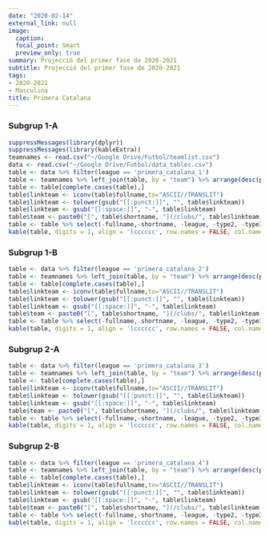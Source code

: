 ```yaml
---
date: "2020-02-14"
external_link: null
image:
  caption: 
  focal_point: Smart
  preview_only: true
summary: Projecció del primer fase de 2020-2021
subtitle: Projecció del primer fase de 2020-2021
tags:
- 2020-2021
- Masculina
title: Primera Catalana
---
```

### Subgrup 1-A

```r
suppressMessages(library(dplyr))
suppressMessages(library(kableExtra))
teamnames <- read.csv("~/Google Drive/Futbol/teamlist.csv")
data <- read.csv("~/Google Drive/Futbol/data_tables.csv")
table <- data %>% filter(league == 'primera_catalana_1')
table <- teamnames %>% left_join(table, by = "team") %>% arrange(desc(proj.points))
table <- table[complete.cases(table),]
table$linkteam <- iconv(table$fullname,to="ASCII//TRANSLIT")
table$linkteam <- tolower(gsub("[[:punct:]]", "", table$linkteam))
table$linkteam <- gsub("[[:space:]]", "-", table$linkteam)
table$team <- paste0("[", table$shortname, "](/clubs/", table$linkteam,"-",table$league,")")
table <- table %>% select(-fullname,-shortname, -league, -type2, -type3, -typex, -linkteam)
kable(table, digits = 1, align = 'lcccccc', row.names = FALSE, col.names = c('Club', 'Punts', 'GD', 'Campió', 'Favor', 'Contra', 'Qualitat')) %>% add_header_above(c('Projecció de la Classificació' = 1, 'Projecció' = 2, 'Prob. (%)' = 1, 'xGols' = 3)) %>% column_spec(1, bold = T) %>% column_spec(3, border_right = T) %>% column_spec(4, border_right = T)
```

### Subgrup 1-B

```r
table <- data %>% filter(league == 'primera_catalana_2')
table <- teamnames %>% left_join(table, by = "team") %>% arrange(desc(proj.points))
table <- table[complete.cases(table),]
table$linkteam <- iconv(table$fullname,to="ASCII//TRANSLIT")
table$linkteam <- tolower(gsub("[[:punct:]]", "", table$linkteam))
table$linkteam <- gsub("[[:space:]]", "-", table$linkteam)
table$team <- paste0("[", table$shortname, "](/clubs/", table$linkteam,"-",table$league,")")
table <- table %>% select(-fullname,-shortname, -league, -type2, -type3, -typex, -linkteam)
kable(table, digits = 1, align = 'lcccccc', row.names = FALSE, col.names = c('Club', 'Punts', 'GD', 'Campió', 'Favor', 'Contra', 'Qualitat')) %>% add_header_above(c('Projecció de la Classificació' = 1, 'Final' = 2, 'Prob. (%)' = 1, 'xGols' = 3)) %>% column_spec(1, bold = T) %>% column_spec(3, border_right = T) %>% column_spec(4, border_right = T)
```

### Subgrup 2-A

```r
table <- data %>% filter(league == 'primera_catalana_3')
table <- teamnames %>% left_join(table, by = "team") %>% arrange(desc(proj.points))
table <- table[complete.cases(table),]
table$linkteam <- iconv(table$fullname,to="ASCII//TRANSLIT")
table$linkteam <- tolower(gsub("[[:punct:]]", "", table$linkteam))
table$linkteam <- gsub("[[:space:]]", "-", table$linkteam)
table$team <- paste0("[", table$shortname, "](/clubs/", table$linkteam,"-",table$league,")")
table <- table %>% select(-fullname,-shortname, -league, -type2, -type3, -typex, -linkteam)
kable(table, digits = 1, align = 'lcccccc', row.names = FALSE, col.names = c('Club', 'Punts', 'GD', 'Campió', 'Favor', 'Contra', 'Qualitat')) %>% add_header_above(c('Projecció de la Classificació' = 1, 'Final' = 2, 'Prob. (%)' = 1, 'xGols' = 3)) %>% column_spec(1, bold = T) %>% column_spec(3, border_right = T) %>% column_spec(4, border_right = T)
```

### Subgrup 2-B

```r
table <- data %>% filter(league == 'primera_catalana_4')
table <- teamnames %>% left_join(table, by = "team") %>% arrange(desc(proj.points))
table <- table[complete.cases(table),]
table$linkteam <- iconv(table$fullname,to="ASCII//TRANSLIT")
table$linkteam <- tolower(gsub("[[:punct:]]", "", table$linkteam))
table$linkteam <- gsub("[[:space:]]", "-", table$linkteam)
table$team <- paste0("[", table$shortname, "](/clubs/", table$linkteam,"-",table$league,")")
table <- table %>% select(-fullname,-shortname, -league, -type2, -type3, -typex, -linkteam)
kable(table, digits = 1, align = 'lcccccc', row.names = FALSE, col.names = c('Club', 'Punts', 'GD', 'Campió', 'Favor', 'Contra', 'Qualitat')) %>% add_header_above(c('Projecció de la Classificació' = 1, 'Final' = 2, 'Prob. (%)' = 1, 'xGols' = 3)) %>% column_spec(1, bold = T) %>% column_spec(3, border_right = T) %>% column_spec(4, border_right = T)
```
